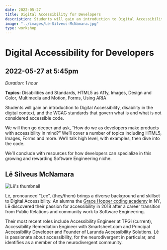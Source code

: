 ```yaml
---
date: 2022-05-27
title: Digital Accessibility for Developers
description: Students will gain an introduction to Digital Accessibility, disability in the digital context, and the WCAG standards that govern what is and what is not considered accessible code.
image: "../images/Lē-Silveus-McNamara.jpg"
type: workshop
---
```


# Digital Accessibility for Developers

## 2022-05-27 at 5:45pm

_Duration: 1 hour_

**Topics:** Disabilities and Standards, HTML5 as A11y, Images, Design and Color, Multimedia and Motion, Forms, Using ARIA

Students will gain an introduction to Digital Accessibility, disability in the digital context, and the WCAG standards that govern what is and what is not considered accessible code.

We will then go deeper and ask, “How do we as developers make products with accessibility in mind?” We’ll cover a number of topics including HTML5, Images, Forms and more. We’ll talk high level, with examples, then dive into the code.

We’ll conclude with resources for how developers can specialize in this growing and rewarding Software Engineering niche.

## Lē Silveus McNamara

![Lē's thumbnail](../images/Lē-Silveus-McNamara-thumbnail.jpg)

Lē, pronounced “Lee”, (they/them) brings a diverse background and skillset to Digital Accessibility. An alumna the [Grace Hopper coding academy](https://www.gracehopper.com/) in NY, Lē discovered their passion for accessibility in 2018 after a career transition from Public Relations and community work to Software Engineering.

Their most recent roles include Accessibility Engineer at TPGi (current), Accessibility Remediation Engineer with Smartsheet.com and Principal Accessibility Developer and Founder of Larunda Accessibility Solutions. Lē is passionate about accessibility, for the neurodivergent in particular, and identifies as a member of the neurodivergent community.
